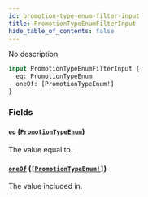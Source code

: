 ```yaml
---
id: promotion-type-enum-filter-input
title: PromotionTypeEnumFilterInput
hide_table_of_contents: false
---
```


No description

```graphql
input PromotionTypeEnumFilterInput {
  eq: PromotionTypeEnum
  oneOf: [PromotionTypeEnum!]
}
```

### Fields

#### [`eq`](#) ([`PromotionTypeEnum`](../../../developer/api-reference/enums/promotion-type-enum))

The value equal to.

#### [`oneOf`](#) ([`[PromotionTypeEnum!]`](../../../developer/api-reference/enums/promotion-type-enum))

The value included in.

